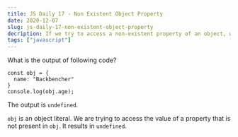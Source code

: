 ```yaml
---
title: JS Daily 17 - Non Existent Object Property
date: 2020-12-07
slug: js-daily-17-non-existent-object-property
decription: If we try to access a non-existent property of an object, we get undefined
tags: ["javascript"]
---
```



What is the output of following code?

```javascript{numberLines: true}
const obj = {
  name: "Backbencher"
}
console.log(obj.age);
```

<Divider />

The output is `undefined`.

`obj` is an object literal. We are trying to access the value of a property that is not present in `obj`. It results in `undefined`.
